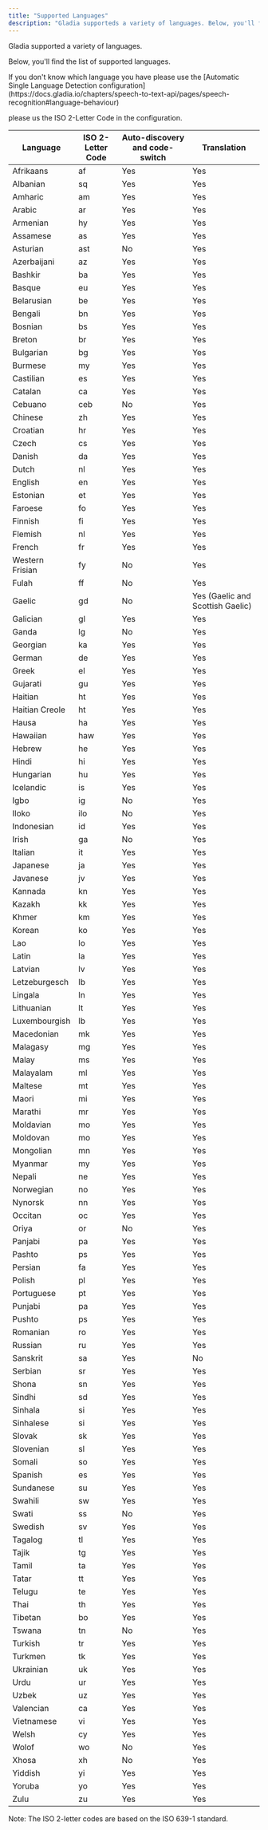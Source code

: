 ```yaml
---
title: "Supported Languages"
description: "Gladia supporteds a variety of languages. Below, you'll find the list of supported languages."
---
```

Gladia supported a variety of languages.

Below, you'll find the list of supported languages.


<Note>
If you don't know which language you have please use the [Automatic Single Language Detection configuration](https://docs.gladia.io/chapters/speech-to-text-api/pages/speech-recognition#language-behaviour)
</Note>

please us the ISO 2-Letter Code in the configuration.

| Language | ISO 2-Letter Code | Auto-discovery and code-switch | Translation |
| --- | --- | --- | --- |
| Afrikaans | af | Yes | Yes |
| Albanian | sq | Yes | Yes |
| Amharic | am | Yes | Yes |
| Arabic | ar | Yes | Yes |
| Armenian | hy | Yes | Yes |
| Assamese | as | Yes | Yes |
| Asturian | ast | No | Yes |
| Azerbaijani | az | Yes | Yes |
| Bashkir | ba | Yes | Yes |
| Basque | eu | Yes | Yes |
| Belarusian | be | Yes | Yes |
| Bengali | bn | Yes | Yes |
| Bosnian | bs | Yes | Yes |
| Breton | br | Yes | Yes |
| Bulgarian | bg | Yes | Yes |
| Burmese | my | Yes | Yes |
| Castilian | es | Yes | Yes |
| Catalan | ca | Yes | Yes |
| Cebuano | ceb | No | Yes |
| Chinese | zh | Yes | Yes |
| Croatian | hr | Yes | Yes |
| Czech | cs | Yes | Yes |
| Danish | da | Yes | Yes |
| Dutch | nl | Yes | Yes |
| English | en | Yes | Yes |
| Estonian | et | Yes | Yes |
| Faroese | fo | Yes | Yes |
| Finnish | fi | Yes | Yes |
| Flemish | nl | Yes | Yes |
| French | fr | Yes | Yes |
| Western Frisian | fy | No | Yes |
| Fulah | ff | No | Yes |
| Gaelic | gd | No | Yes (Gaelic and Scottish Gaelic) |
| Galician | gl | Yes | Yes |
| Ganda | lg | No | Yes |
| Georgian | ka | Yes | Yes |
| German | de | Yes | Yes |
| Greek | el | Yes | Yes |
| Gujarati | gu | Yes | Yes |
| Haitian | ht | Yes | Yes |
| Haitian Creole | ht | Yes | Yes |
| Hausa | ha | Yes | Yes |
| Hawaiian | haw | Yes | Yes |
| Hebrew | he | Yes | Yes |
| Hindi | hi | Yes | Yes |
| Hungarian | hu | Yes | Yes |
| Icelandic | is | Yes | Yes |
| Igbo | ig | No | Yes |
| Iloko | ilo | No | Yes |
| Indonesian | id | Yes | Yes |
| Irish | ga | No | Yes |
| Italian | it | Yes | Yes |
| Japanese | ja | Yes | Yes |
| Javanese | jv | Yes | Yes |
| Kannada | kn | Yes | Yes |
| Kazakh | kk | Yes | Yes |
| Khmer | km | Yes | Yes |
| Korean | ko | Yes | Yes |
| Lao | lo | Yes | Yes |
| Latin | la | Yes | Yes |
| Latvian | lv | Yes | Yes |
| Letzeburgesch | lb | Yes | Yes |
| Lingala | ln | Yes | Yes |
| Lithuanian | lt | Yes | Yes |
| Luxembourgish | lb | Yes | Yes |
| Macedonian | mk | Yes | Yes |
| Malagasy | mg | Yes | Yes |
| Malay | ms | Yes | Yes |
| Malayalam | ml | Yes | Yes |
| Maltese | mt | Yes | Yes |
| Maori | mi | Yes | Yes |
| Marathi | mr | Yes | Yes |
| Moldavian | mo | Yes | Yes |
| Moldovan | mo | Yes | Yes |
| Mongolian | mn | Yes | Yes |
| Myanmar | my | Yes | Yes |
| Nepali | ne | Yes | Yes |
| Norwegian | no | Yes | Yes |
| Nynorsk | nn | Yes | Yes |
| Occitan | oc | Yes | Yes |
| Oriya | or | No | Yes |
| Panjabi | pa | Yes | Yes |
| Pashto | ps | Yes | Yes |
| Persian | fa | Yes | Yes |
| Polish | pl | Yes | Yes |
| Portuguese | pt | Yes | Yes |
| Punjabi | pa | Yes | Yes |
| Pushto | ps | Yes | Yes |
| Romanian | ro | Yes | Yes |
| Russian | ru | Yes | Yes |
| Sanskrit | sa | Yes | No |
| Serbian | sr | Yes | Yes |
| Shona | sn | Yes | Yes |
| Sindhi | sd | Yes | Yes |
| Sinhala | si | Yes | Yes |
| Sinhalese | si | Yes | Yes |
| Slovak | sk | Yes | Yes |
| Slovenian | sl | Yes | Yes |
| Somali | so | Yes | Yes |
| Spanish | es | Yes | Yes |
| Sundanese | su | Yes | Yes |
| Swahili | sw | Yes | Yes |
| Swati | ss | No | Yes |
| Swedish | sv | Yes | Yes |
| Tagalog | tl | Yes | Yes |
| Tajik | tg | Yes | Yes |
| Tamil | ta | Yes | Yes |
| Tatar | tt | Yes | Yes |
| Telugu | te | Yes | Yes |
| Thai | th | Yes | Yes |
| Tibetan | bo | Yes | Yes |
| Tswana | tn | No | Yes |
| Turkish | tr | Yes | Yes |
| Turkmen | tk | Yes | Yes |
| Ukrainian | uk | Yes | Yes |
| Urdu | ur | Yes | Yes |
| Uzbek | uz | Yes | Yes |
| Valencian | ca | Yes | Yes |
| Vietnamese | vi | Yes | Yes |
| Welsh | cy | Yes | Yes |
| Wolof | wo | No | Yes |
| Xhosa | xh | No | Yes |
| Yiddish | yi | Yes | Yes |
| Yoruba | yo | Yes | Yes |
| Zulu | zu | Yes | Yes |

Note: The ISO 2-letter codes are based on the ISO 639-1 standard.

